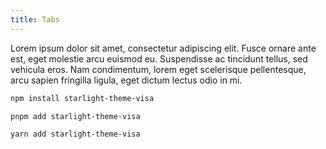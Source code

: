 ```yaml
---
title: Tabs
---
```



<Tabs>
  <TabItem label="Lorem">
    Lorem ipsum dolor sit amet, consectetur adipiscing elit. Fusce ornare ante
    est, eget molestie arcu euismod eu. Suspendisse ac tincidunt tellus, sed
    vehicula eros.
  </TabItem>
  <TabItem label="Ipsum">
    Nam condimentum, lorem eget scelerisque pellentesque, arcu sapien fringilla
    ligula, eget dictum lectus odio in mi.
  </TabItem>
</Tabs>

<Tabs>

<TabItem label="npm" icon="seti:npm">

```sh
npm install starlight-theme-visa
```

</TabItem>

<TabItem label="pnpm" icon="pnpm">

```sh
pnpm add starlight-theme-visa
```

</TabItem>

<TabItem label="Yarn" icon="seti:yarn">

```sh
yarn add starlight-theme-visa
```

</TabItem>

</Tabs>
